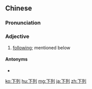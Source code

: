 ==Chinese==
{{zh-forms}}

===Pronunciation===
{{zh-pron
|m=xiàliè
|c=haa6 lit6
|mn=qz:hǎ-lia̍t/tw,xm:hā-lia̍t/zz:hēe-lia̍t
|cat=a
}}

===Adjective===
{{zh-adj}}

# {{lb|zh|attributive}} [[following]]; mentioned below

====Antonyms====
* {{zh-l|上列}}

[[ko:下列]]
[[hu:下列]]
[[mg:下列]]
[[ja:下列]]
[[zh:下列]]